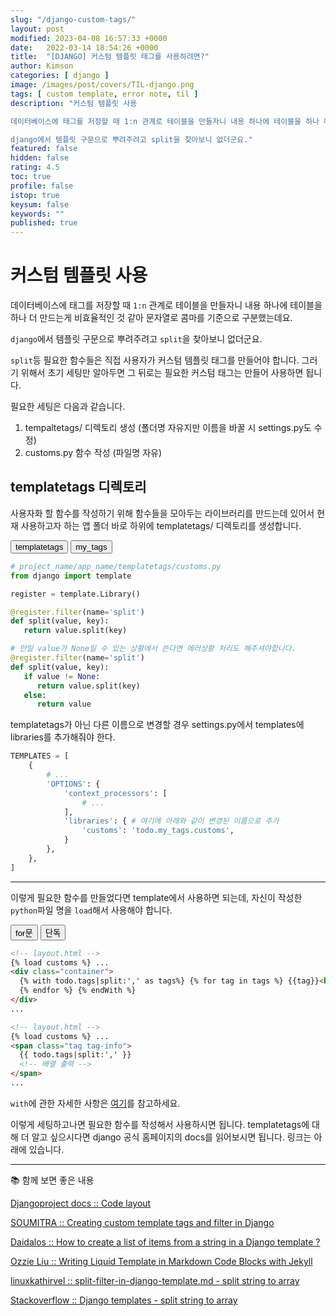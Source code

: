 ```yaml
---
slug: "/django-custom-tags/"
layout: post
modified: 2023-04-08 16:57:33 +0000
date:   2022-03-14 18:54:26 +0000
title:  "[DJANGO] 커스텀 템플릿 태그를 사용하려면?"
author: Kimson
categories: [ django ]
image: /images/post/covers/TIL-django.png
tags: [ custom template, error note, til ]
description: "커스텀 템플릿 사용

데이터베이스에 태그를 저장할 때 1:n 관계로 테이블을 만들자니 내용 하나에 테이블을 하나 더 만드는게 비효율적인 것 같아 문자열로 콤마를 기준으로 구분했는데요.

django에서 템플릿 구문으로 뿌려주려고 split을 찾아보니 없더군요."
featured: false
hidden: false
rating: 4.5
toc: true
profile: false
istop: true
keysum: false
keywords: ""
published: true
---
```


# 커스텀 템플릿 사용

데이터베이스에 태그를 저장할 때 `1:n` 관계로 테이블을 만들자니 내용 하나에 테이블을 하나 더 만드는게 비효율적인 것 같아 문자열로 콤마를 기준으로 구분했는데요.

`django`에서 템플릿 구문으로 뿌려주려고 `split`을 찾아보니 없더군요.

`split`등 필요한 함수들은 직접 사용자가 커스텀 템플릿 태그를 만들어야 합니다. 그러기 위해서 초기 세팅만 알아두면 그 뒤로는 필요한 커스텀 태그는 만들어 사용하면 됩니다.

필요한 세팅은 다음과 같습니다.

1. tempaltetags/ 디렉토리 생성 (폴더명 자유지만 이름을 바꿀 시 settings.py도 수정)
2. customs.py 함수 작성 (파일명 자유)

## templatetags 디렉토리

사용자화 할 함수를 작성하기 위해 함수들을 모아두는 라이브러리를 만드는데 있어서 현재 사용하고자 하는 앱 폴더 바로 하위에 templatetags/ 디렉토리를 생성합니다.

<div class='btn-bundle'>
  <button class='btn btn-info' target='origin' group='one'>
    templatetags
  </button>
  <button class='btn btn-info' target='change' group='one'>
    my_tags
  </button>
</div>

```python
# project_name/app_name/templatetags/customs.py
from django import template

register = template.Library()

@register.filter(name='split')
def split(value, key):
   return value.split(key)

# 만일 value가 None일 수 있는 상황에서 쓴다면 에러상황 처리도 해주셔야합니다.
@register.filter(name='split')
def split(value, key):
   if value != None:
      return value.split(key)
   else:
      return value
```

<div page='change' group='one'>
  templatetags가 아닌 다른 이름으로 변경할 경우 settings.py에서 templates에
  libraries를 추가해줘야 한다.
</div>

```python
TEMPLATES = [
    {
        # ...
        'OPTIONS': {
            'context_processors': [
                # ...
            ],
            'libraries': { # 여기에 아래와 같이 변경된 이름으로 추가
                'customs': 'todo.my_tags.customs',
            }
        },
    },
]
```

---

이렇게 필요한 함수를 만들었다면 template에서 사용하면 되는데, 자신이 작성한 `python`파일 명을 `load`해서 사용해야 합니다.

<div class='btn-bundle'>
  <button class='btn btn-info' target='first' group='two'>
    for문
  </button>
  <button class='btn btn-info' target='second' group='two'>
    단독
  </button>
</div>

```html
<!-- layout.html -->
{% load customs %} ...
<div class="container">
  {% with todo.tags|split:',' as tags%} {% for tag in tags %} {{tag}}<br />
  {% endfor %} {% endWith %}
</div>
...
```

```html
<!-- layout.html -->
{% load customs %} ...
<span class="tag tag-info">
  {{ todo.tags|split:',' }}
  <!-- 배열 출력 -->
</span>
...
```

`with`에 관한 자세한 사항은 [여기](https://docs.djangoproject.com/en/4.0/ref/templates/builtins/)를 참고하세요.

이렇게 세팅하고나면 필요한 함수를 작성해서 사용하시면 됩니다. templatetags에 대해 더 알고 싶으시다면 django 공식 홈페이지의 docs를 읽어보시면 됩니다. 링크는 아래에 있습니다.

---

📚 함께 보면 좋은 내용

[Djangoproject docs :: Code layout](https://docs.djangoproject.com/en/4.0/howto/custom-template-tags/#code-layout)

[SOUMITRA :: Creating custom template tags and filter in Django](https://roytuts.com/creating-custom-template-tags-and-filter-in-django/)

[Daidalos :: How to create a list of items from a string in a Django template ?](https://moonbooks.org/Articles/How-to-create-a-list-of-items-from-a-string-in-a-Django-template-/)

[Ozzie Liu :: Writing Liquid Template in Markdown Code Blocks with Jekyll](https://ozzieliu.com/2016/04/26/writing-liquid-template-in-markdown-with-jekyll/)

[linuxkathirvel :: split-filter-in-django-template.md - split string to array](https://gist.github.com/linuxkathirvel/8127c40fdad028bbb79bec24f36eee1c)

[Stackoverflow :: Django templates - split string to array](https://stackoverflow.com/questions/8317537/django-templates-split-string-to-array)
